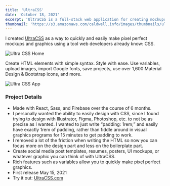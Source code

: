 ```yaml
---
title: 'UltraCSS'
date: 'October 18, 2021'
excerpt: 'UltraCSS is a full-stack web application for creating mockups and graphics with CSS.'
thumbnail: 'https://s3.amazonaws.com/caldwell.info/images/thumbnails/ultracss-thumbnail.jpg'
---
```


I created [UltraCSS](https://ultracss.com) as a way to quickly and easily make pixel perfect mockups and graphics using a tool web developers already know: CSS.  

![Ultra CSS Home](https://s3.amazonaws.com/caldwell.info/images/ultracss-home.png)

Create HTML elements with simple syntax. Style with ease. Use variables, upload images, import Google fonts, save projects, use over 1,600 Material Design & Bootstrap icons, and more.  

![Ultra CSS App](https://s3.amazonaws.com/caldwell.info/images/ultracss-app-pets.png)

### Project Details

- Made with React, Sass, and Firebase over the course of 6 months.
- I personally wanted the ability to easily design with CSS, since I found trying to design with Illustrator, Figma, Photoshop, etc. to not be as precise as I wanted. I wanted to just write “padding: 1rem;” and easily have exactly 1rem of padding, rather than fiddle around in visual graphics programs for 15 minutes to get padding to work.
- I removed a lot of the friction when writing the HTML so now you can focus more on the design part and less on the boilerplate part.
- Create social media post templates, resumes, posters, UI mockups, or whatever graphic you can think of with UltraCSS.
- Rich features such as variables allow you to quickly make pixel perfect graphics.
- First release May 15, 2021
- Try it out: [UltraCSS.com](https://ultracss.com)